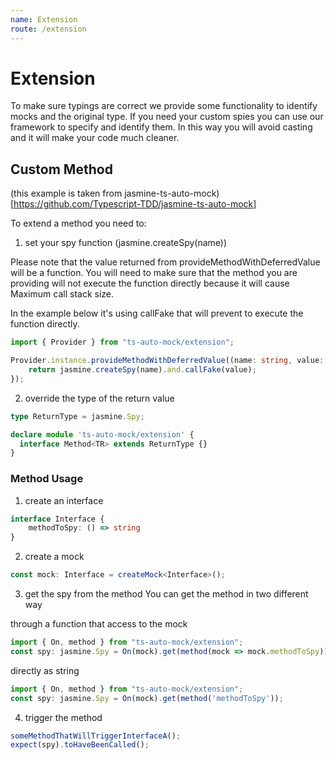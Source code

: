 ```yaml
---
name: Extension
route: /extension
---
```


# Extension
To make sure typings are correct we provide some functionality to identify mocks and the original type.
If you need your custom spies you can use our framework to specify and identify them.
In this way you will avoid casting and it will make your code much cleaner.

## Custom Method
(this example is taken from jasmine-ts-auto-mock)[https://github.com/Typescript-TDD/jasmine-ts-auto-mock]

To extend a method you need to:
1) set your spy function (jasmine.createSpy(name))

Please note that the value returned from provideMethodWithDeferredValue will be a function.
You will need to make sure that the method you are providing will not execute the function directly because it will cause Maximum call stack size.

In the example below it's using callFake that will prevent to execute the function directly.


```ts
import { Provider } from "ts-auto-mock/extension";

Provider.instance.provideMethodWithDeferredValue((name: string, value: () => any) => {
	return jasmine.createSpy(name).and.callFake(value);
});
```
2) override the type of the return value
```ts
type ReturnType = jasmine.Spy;

declare module 'ts-auto-mock/extension' {
  interface Method<TR> extends ReturnType {}
}
```
### Method Usage
1) create an interface
```ts
interface Interface {
    methodToSpy: () => string
}
```
2) create a mock
```ts
const mock: Interface = createMock<Interface>();
```

3) get the spy from the method
You can get the method in two different way

through a function that access to the mock
```ts
import { On, method } from "ts-auto-mock/extension";
const spy: jasmine.Spy = On(mock).get(method(mock => mock.methodToSpy));
```
directly as string
```ts
import { On, method } from "ts-auto-mock/extension";
const spy: jasmine.Spy = On(mock).get(method('methodToSpy'));
```

4) trigger the method
```ts
someMethodThatWillTriggerInterfaceA();
expect(spy).toHaveBeenCalled();
```
